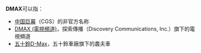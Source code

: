 '''DMAX'''可以指：
* [[中国电影集团#.E4.B8.AD.E5.9B.BD.E5.B7.A8.E5.B9.95|中国巨幕]]（CGS）的非官方名称
* [[DMAX_(電視頻道)|DMAX (電視頻道)]]，探索傳播（Discovery Communications, Inc.）旗下的電視頻道
* [[五十鈴D-Max|五十鈴D-Max]]，五十鈴車廠旗下的農夫車

{{disambig|cat=四字拉丁字母缩写消歧义}}